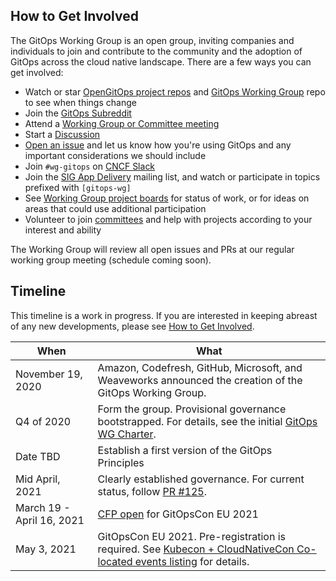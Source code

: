 ## How to Get Involved

The GitOps Working Group is an open group, inviting companies and individuals to join and contribute to the community and the adoption of GitOps across the cloud native landscape.
There are a few ways you can get involved:

- Watch or star [OpenGitOps project repos](https://github.com/open-gitops/project/blob/main/README.md#repositories) and [GitOps Working Group](https://github.com/gitops-working-group/gitops-working-group/) repo to see when things change
- Join the [GitOps Subreddit](https://www.reddit.com/r/GitOps/)
- Attend a [Working Group or Committee meeting](https://github.com/gitops-working-group/gitops-working-group/blob/main/MEETINGS.md)
- Start a [Discussion](https://github.com/open-gitops/project/discussions)
- [Open an issue](https://github.com/open-gitops/project/issues) and let us know how you're using GitOps and any important considerations we should include
- Join `#wg-gitops` on [CNCF Slack](https://slack.cncf.io/)
- Join the [SIG App Delivery](https://github.com/cncf/sig-app-delivery) mailing list, and watch or participate in topics prefixed with `[gitops-wg]`
- See [Working Group project boards](https://github.com/orgs/gitops-working-group/projects) for status of work, or for ideas on areas that could use additional participation
- Volunteer to join [committees](https://github.com/gitops-working-group/gitops-working-group/blob/main/GOVERNANCE.md#committees) and help with projects according to your interest and ability

The Working Group will review all open issues and PRs at our regular working group meeting (schedule coming soon).

## Timeline

This timeline is a work in progress.
If you are interested in keeping abreast of any new developments, please see [How to Get Involved](#how-to-get-involved).

| When                      | What                                                                                                                                                                                                                          |
| ------------------------- | ----------------------------------------------------------------------------------------------------------------------------------------------------------------------------------------------------------------------------- |
| November 19, 2020         | Amazon, Codefresh, GitHub, Microsoft, and Weaveworks announced the creation of the GitOps Working Group.                                                                                                                      |
| Q4 of 2020                | Form the group. Provisional governance bootstrapped. For details, see the initial [GitOps WG Charter](https://docs.google.com/document/d/11EZfvB2FFI837nMmArnyv-wizsIJvc-4_xdgfoUXF4o/view).                                  |
| Date TBD                  | Establish a first version of the GitOps Principles                                                                                                                                                                            |
| Mid April, 2021           | Clearly established governance. For current status, follow [PR #125](https://github.com/gitops-working-group/gitops-working-group/pull/125).                                                                                  |
| March 19 - April 16, 2021 | [CFP open](https://docs.google.com/forms/d/e/1FAIpQLSeNahDbiEolx6WZmtxx4L65qmq7pZTX86nQAltq2uC12tCQYg/viewform) for GitOpsCon EU 2021                                                                                         |
| May 3, 2021               | GitOpsCon EU 2021. Pre-registration is required. See [Kubecon + CloudNativeCon Co-located events listing](https://events.linuxfoundation.org/kubecon-cloudnativecon-europe/program/colocated-events/#gitops-con) for details. |
